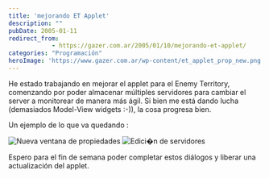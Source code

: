 ```yaml
---
title: 'mejorando ET Applet'
description: ""
pubDate: 2005-01-11
redirect_from: 
            - https://gazer.com.ar/2005/01/10/mejorando-et-applet/
categories: "Programación"
heroImage: 'https://www.gazer.com.ar/wp-content/et_applet_prop_new.png'
---
```

He estado trabajando en mejorar el applet para el Enemy Territory, comenzando por poder almacenar múltiples servidores para cambiar el server a monitorear de manera más ágil. Si bien me está dando lucha (demasiados Model-View widgets :-)), la cosa progresa bien.

Un ejemplo de lo que va quedando :

![Nueva ventana de propiedades](https://www.gazer.com.ar/wp-content/et_applet_prop_new.png) ![Edici�n de servidores](https://www.gazer.com.ar/wp-content/et_applet_servers.png)

Espero para el fin de semana poder completar estos diálogos y liberar una actualización del applet.

